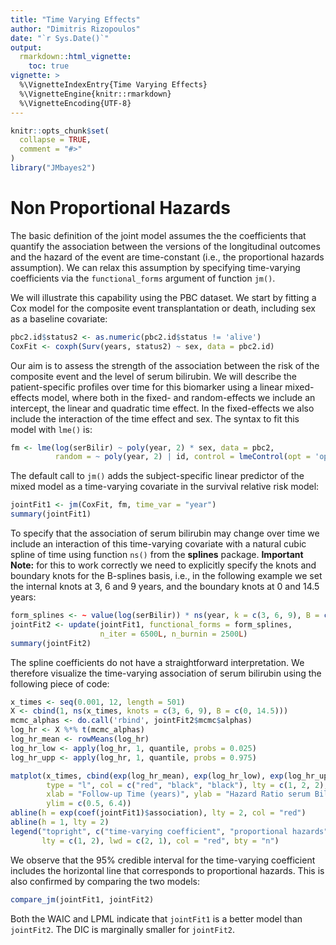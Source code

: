 ```yaml
---
title: "Time Varying Effects"
author: "Dimitris Rizopoulos"
date: "`r Sys.Date()`"
output:
  rmarkdown::html_vignette:
    toc: true
vignette: >
  %\VignetteIndexEntry{Time Varying Effects}
  %\VignetteEngine{knitr::rmarkdown}
  %\VignetteEncoding{UTF-8}
---
```


```r
knitr::opts_chunk$set(
  collapse = TRUE,
  comment = "#>"
)
library("JMbayes2")
```

# Non Proportional Hazards
The basic definition of the joint model assumes the the coefficients that quantify the association between the versions of the longitudinal outcomes and the hazard of the event are time-constant (i.e., the proportional hazards assumption). We can relax this assumption by specifying time-varying coefficients via the `functional_forms` argument of function `jm()`.

We will illustrate this capability using the PBC dataset. We start by fitting a Cox model for the composite event transplantation or death, including sex as a baseline covariate:
```r
pbc2.id$status2 <- as.numeric(pbc2.id$status != 'alive')
CoxFit <- coxph(Surv(years, status2) ~ sex, data = pbc2.id)
```

Our aim is to assess the strength of the association between the risk of the composite event and the level of serum bilirubin. We will describe the patient-specific profiles over time for this biomarker using a linear mixed-effects model, where both in the fixed- and random-effects we include an intercept, the linear and quadratic time effect. In the fixed-effects we also include the interaction of the time effect and sex. The syntax to fit this model with `lme()` is:
```r
fm <- lme(log(serBilir) ~ poly(year, 2) * sex, data = pbc2, 
          random = ~ poly(year, 2) | id, control = lmeControl(opt = 'optim'))
```

The default call to `jm()` adds the subject-specific linear predictor of the mixed model as a time-varying covariate in the survival relative risk model:
```r
jointFit1 <- jm(CoxFit, fm, time_var = "year")
summary(jointFit1)
```

To specify that the association of serum bilirubin may change over time we include an interaction of this time-varying covariate with a natural cubic spline of time using function `ns()` from the **splines** package. **Important Note:** for this to work correctly we need to explicitly specify the knots and boundary knots for the B-splines basis, i.e., in the following example we set the internal knots at 3, 6 and 9 years, and the boundary knots at 0 and 14.5 years:
```r
form_splines <- ~ value(log(serBilir)) * ns(year, k = c(3, 6, 9), B = c(0, 14.5))
jointFit2 <- update(jointFit1, functional_forms = form_splines, 
                    n_iter = 6500L, n_burnin = 2500L)
summary(jointFit2)
```

The spline coefficients do not have a straightforward interpretation. We therefore visualize the time-varying association of serum bilirubin using the following piece of code: 
```r
x_times <- seq(0.001, 12, length = 501)
X <- cbind(1, ns(x_times, knots = c(3, 6, 9), B = c(0, 14.5)))
mcmc_alphas <- do.call('rbind', jointFit2$mcmc$alphas)
log_hr <- X %*% t(mcmc_alphas)
log_hr_mean <- rowMeans(log_hr)
log_hr_low <- apply(log_hr, 1, quantile, probs = 0.025)
log_hr_upp <- apply(log_hr, 1, quantile, probs = 0.975)

matplot(x_times, cbind(exp(log_hr_mean), exp(log_hr_low), exp(log_hr_upp)), 
        type = "l", col = c("red", "black", "black"), lty = c(1, 2, 2), lwd = 2,
        xlab = "Follow-up Time (years)", ylab = "Hazard Ratio serum Bilirubin",
        ylim = c(0.5, 6.4))
abline(h = exp(coef(jointFit1)$association), lty = 2, col = "red")
abline(h = 1, lty = 2)
legend("topright", c("time-varying coefficient", "proportional hazards"),
       lty = c(1, 2), lwd = c(2, 1), col = "red", bty = "n")
```

We observe that the 95% credible interval for the time-varying coefficient includes the horizontal line that corresponds to proportional hazards. This is also confirmed by comparing the two models:
```r
compare_jm(jointFit1, jointFit2)
```

Both the WAIC and LPML indicate that `jointFit1` is a better model than `jointFit2`. The DIC is marginally smaller for `jointFit2`.
